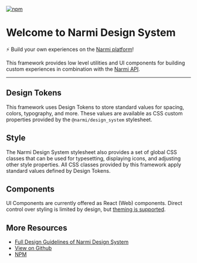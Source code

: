
<Meta title="Introduction/Welcome" />

[![npm](https://img.shields.io/npm/v/@narmi/design_system.svg?style=flat&color=blue)](http://www.npmjs.com/package/@narmi/design_system)

# Welcome to Narmi Design System

⚡ Build your own experiences on the [Narmi platform](https://www.narmi.com/developers/developer-portal)!

This framework provides low level utilities and UI components for building
custom experiences in combination with the [Narmi API](https://www.narmi.com/developers/developer-portal#api).

<hr style={{ borderWidth: "0", margin: "2rem 0" }} />

## Design Tokens

This framework uses Design Tokens to store standard values for spacing, colors, typography, and more.
These values are available as CSS custom properties provided by the `@narmi/design_system` stylesheet.

## Style

The Narmi Design System stylesheet also provides a set of global CSS classes that can be used for
typesetting, displaying icons, and adjusting other style properties. All CSS classes provided by this
framework apply standard values defined by Design Tokens.

## Components

UI Components are currently offered as React (Web) components. Direct control over styling
is limited by design, but [theming is supported](?path=/docs/design-tokens-color--theme).

## More Resources

- [Full Design Guidelines of Narmi Design System](https://zeroheight.com/8ac87d4ba/p/446c38-narmi-design-system-nds)
- [View on Github](https://github.com/narmi/design_system)
- [NPM](https://www.npmjs.com/package/@narmi/design_system)
